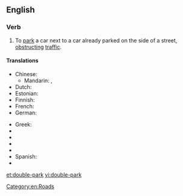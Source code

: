 ==English==

===Verb===
{{en-verb|double-parks|double-parking|double-parked|double-parked}}

# To [[park]] a car next to a car already parked on the side of a street, [[obstruct]]ing [[traffic]].

====Translations====
{{trans-top|to park a car next to a car already parked on the side of a street}}
* Chinese:
** Mandarin: {{t-|cmn|並排停車|sc=Hani}}, {{t-|cmn|并排停车|tr=bìngpái tíngchē|sc=Hani}}
* Dutch: {{t|nl|dubbel parkeren}}
* Estonian: {{t|et|kaksikparkima}}
* Finnish: {{t-|fi|kaksoispysäköidä}}
* French: {{t|fr|se garer en double file}}
* German: {{t|de|in zweiter Reihe parken}}
{{trans-mid}}
* Greek: {{t|el|διπλοπαρκάρω|tr=diploparkáro|sc=Grek}}
* {{trreq|hu}}
* {{trreq|ja}}
* {{trreq|pt}}
* {{trreq|ru}}
* Spanish: {{t|es|estacionar en doble fila}}
* {{trreq|th}}
{{trans-bottom}}

[[Category:en:Roads]]

[[et:double-park]]
[[vi:double-park]]